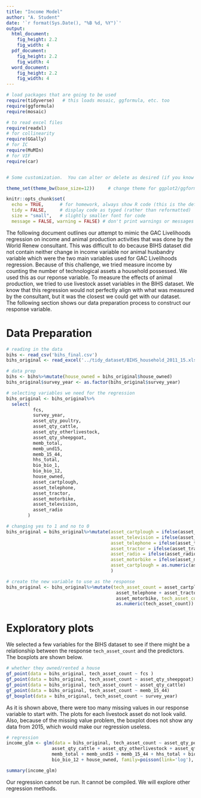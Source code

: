 ```yaml
---
title: "Income Model"
author: "A. Student"
date: '`r format(Sys.Date(), "%B %d, %Y")`'
output: 
  html_document:
    fig_height: 2.2
    fig_width: 4
  pdf_document:
    fig_height: 2.2
    fig_width: 4
  word_document:
    fig_height: 2.2
    fig_width: 4
---
```


```r
# load packages that are going to be used
require(tidyverse)   # this loads mosaic, ggformula, etc. too
require(ggformula)
require(mosaic)

# to read excel files
require(readxl)
# for collinearity
require(GGally)
# for IC
require(MuMIn)
# for VIF
require(car)


# Some customization.  You can alter or delete as desired (if you know what you are doing).

theme_set(theme_bw(base_size=12))     # change theme for ggplot2/ggformula

knitr::opts_chunk$set(
  echo = TRUE,      # for homework, always show R code (this is the default)
  tidy = FALSE,     # display code as typed (rather than reformatted)
  size = "small",   # slightly smaller font for code
  message = FALSE, warning = FALSE) # don't print warnings or messages in compiled document. So you MUST check them in RStudio!
```


The following document outlines our attempt to mimic the GAC Livelihoods regression on income and animal production activities that was done by the World Renew consultant. This was difficult to do because BIHS dataset did not contain neither change in income variable nor animal husbandry variable which were the two main variables used for GAC Livelihoods regression. Because of this challenge, we tried measure income by counting the number of technological assets a household possessed. We used this as our reponse variable. To measure the effects of animal production, we tried to use livestock asset variables in the BIHS dataset. We know that this regression would not perfectly align with what was measured by the consultant, but it was the closest we could get with our dataset.  
The following section shows our data preparation process to construct our response variable. 


# Data Preparation

```r
# reading in the data
bihs <- read_csv('bihs_final.csv')
bihs_original <- read_excel('../tidy_dataset/BIHS_household_2011_15.xlsx')
```

```r
# data prep
bihs <- bihs%>%mutate(house_owned = bihs_original$house_owned)
bihs_original$survey_year <- as.factor(bihs_original$survey_year)
```

```r
# selecting variables we need for the regression
bihs_original <- bihs_original%>% 
  select(
          fcs,
          survey_year,
          asset_qty_poultry,
          asset_qty_cattle,
          asset_qty_otherlivestock,
          asset_qty_sheepgoat,
          memb_total,
          memb_und15,
          memb_15_44,
          hhs_total,
          bio_bio_1,
          bio_bio_12,
          house_owned,
          asset_cartplough, 
          asset_telephone,
          asset_tractor,
          asset_motorbike,
          asset_television,
          asset_radio
        )
```


```r
# changing yes to 1 and no to 0
bihs_original = bihs_original%>%mutate(asset_cartplough = ifelse(asset_cartplough=="Yes", "1", "0"),
                                       asset_television = ifelse(asset_television=="Yes", 1, 0),
                                       asset_telephone = ifelse(asset_telephone=="Yes", 1, 0),
                                       asset_tractor = ifelse(asset_tractor=="Yes", 1, 0),
                                       asset_radio = ifelse(asset_radio=="Yes", 1, 0),
                                       asset_motorbike = ifelse(asset_motorbike=="Yes", 1, 0),
                                       asset_cartplough = as.numeric(asset_cartplough)
                                       )

```

```r
# create the new variable to use as the response
bihs_original <- bihs_original%>%mutate(tech_asset_count = asset_cartplough + asset_television + 
                                         asset_telephone + asset_tractor + asset_radio + 
                                         asset_motorbike, tech_asset_count = 
                                         as.numeric(tech_asset_count))

```




# Exploratory plots

We selected a few variables for the BIHS dataset to see if there might be a relationship between the response `tech_asset_count` and the predictors. The boxplots are shown below.

```r
# whether they owned/rented a house
gf_point(data = bihs_original, tech_asset_count ~ fcs )
gf_point(data = bihs_original, tech_asset_count ~ asset_qty_sheepgoat)
gf_point(data = bihs_original, tech_asset_count ~ asset_qty_cattle)
gf_point(data = bihs_original, tech_asset_count ~ memb_15_44)
gf_boxplot(data = bihs_original, tech_asset_count ~ survey_year)

```

As it is shown above, there were too many missing values in our response variable to start with. The plots for each livestock asset do not look vaild. Also, because of the missing value problem, the boxplot does not show any data from 2015, which would make our regression useless. 


```r
# regression
income_glm <- glm(data = bihs_original, tech_asset_count ~ asset_qty_poultry +
                 asset_qty_cattle + asset_qty_otherlivestock + asset_qty_sheepgoat + 
                 memb_total + memb_und15 + memb_15_44 + hhs_total + bio_bio_1 + 
                 bio_bio_12 + house_owned, family=poisson(link='log'), na.action = 'na.fail')

summary(income_glm)
```

Our regression cannot be run. It cannot be compiled. We will explore other regression methods. 





  